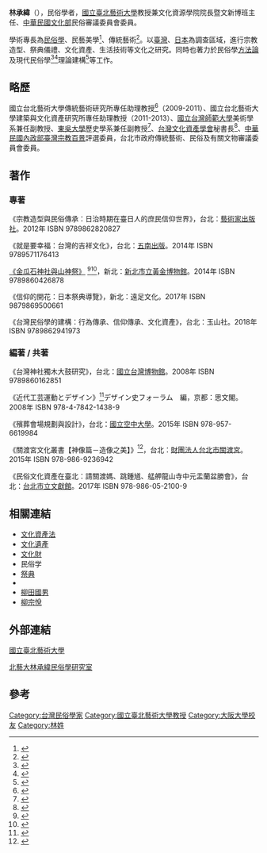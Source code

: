 '''林承緯'''（{{bd|1977年}}），民俗學者，[[國立臺北藝術大學|國立臺北藝術大學]]教授兼文化資源學院院長暨文新博班主任、[[中華民國文化部|中華民國文化部]]民俗審議委員會委員。

學術專長為[[民俗學|民俗學]]、民藝美學<ref>{{Cite web|url=http://www.dgnet.com.tw/articleview.php?article_id=22047&issue_id=4352|title=日本百年食器美學之始──民藝學者林承緯的民藝運動關鍵影響剖析|accessdate=2016-12-30|author=LaVie-方敘潔|date=2015-10-01|publisher=LaVie|archive-date=2016-12-31|archive-url=https://web.archive.org/web/20161231003639/http://www.dgnet.com.tw/articleview.php?article_id=22047&issue_id=4352|dead-url=no}}</ref>、傳統藝術<ref>{{Cite web|url=http://www.csbc.com.tw/?rid=/notice/105/1051213-2.php|title=2016無形文化資產講堂「民藝＆漆遊藝-展現台灣傳統工藝之美」|accessdate=2016-12-30|author=[[正聲廣播公司|正聲廣播公司]]|date=2016-12-13|publisher=文化部文化資產局|archive-date=2016-12-30|archive-url=https://web.archive.org/web/20161230231432/http://www.csbc.com.tw/?rid=%2Fnotice%2F105%2F1051213-2.php|dead-url=no}}</ref>。以[[臺灣|臺灣]]、[[日本|日本]]為調查區域，進行宗教造型、祭典儀禮、文化資產、生活技術等{{tsl|ja|伝承|傳承}}文化之研究。同時也著力於民俗學[[方法論|方法論]]及現代民俗學<ref>{{Cite news|url=http://www.chinatimes.com/newspapers/20161220000525-260107|title=金菱清來台交流 日學者：從311強震 看牽水狀文化|last=張朝欣|first=|date=2016-12-20|work=|publisher=|authorlink=|newspaper=中國時報|accessdate=2016-12-30|editor-first=|archive-date=2016-12-31|archive-url=https://web.archive.org/web/20161231074951/http://www.chinatimes.com/newspapers/20161220000525-260107|dead-url=no}}</ref><ref>{{Cite news|url=http://udn.com/news/story/7326/2179601|title=台日學者訪口湖 了解牽水狀祭儀|last=蔡維斌|first=|date=2016-12-20|work=聯合報|accessdate=2012-12-30|archive-date=2016-12-30|archive-url=https://web.archive.org/web/20161230234215/http://udn.com/news/story/7326/2179601|dead-url=no}}</ref>理論建構<ref>{{Cite web|url=http://www.ntl.edu.tw/ct.asp?xItem=60765&ctNode=1673&mp=1|title=臺灣學系列講座‧第123場：臺灣民俗學的建構及其實踐|accessdate=2016-12-30|author=國立臺灣圖書館參考特藏組|date=|publisher=國立台灣圖書館}}{{Dead link|date=2020年2月 |bot=InternetArchiveBot |fix-attempted=yes }}</ref>等工作。

== 略歷 ==
國立台北藝術大學傳統藝術研究所專任助理教授<ref>{{Cite web|url=http://folkarts.tnua.edu.tw/pro20.html|title=國立臺北藝術大學傳統藝術研究所，專任教師|accessdate=2016-11-30|author=國立臺北藝術大學傳統藝術研究所|date=|publisher=|archive-date=2016-12-30|archive-url=https://web.archive.org/web/20161230233500/http://folkarts.tnua.edu.tw/pro20.html|dead-url=no}}</ref>（2009-2011）、國立台北藝術大學建築與文化資產研究所專任助理教授（2011-2013）、[[國立臺灣師範大學|國立台灣師範大學]]美術學系兼任副教授、[[東吳大學_(臺灣)|東吳大學]]歷史學系兼任副教授<ref>{{Cite web|url=http://www.desbear.com/fna/index.php/tw/2014-03-04-11-18-20/2014-04-21-08-32-37/item/157-2014-03-20-03-05-39|title=系所成員-歷年師資|accessdate=2016-12-30|author=國立臺灣師範大學美術學系|date=|publisher=國立臺灣師範大學美術學系|archive-date=2018-04-21|archive-url=https://web.archive.org/web/20180421233726/http://www.desbear.com/fna/index.php/tw/2014-03-04-11-18-20/2014-04-21-08-32-37/item/157-2014-03-20-03-05-39|dead-url=no}}</ref>、[[台灣文化資產學會|台灣文化資產學會]]秘書長<ref>{{Cite web|url=http://www.ths.url.tw/lin2.html|title=關於學會-秘書長簡介|accessdate=2016-12-30|author=台灣文化資產學會|date=2011|publisher=台灣文化資產學會|archive-date=2016-12-30|archive-url=https://web.archive.org/web/20161230231434/http://www.ths.url.tw/lin2.html|dead-url=no}}</ref>、[[中華民國內政部|中華民國內政部]][[臺灣宗教百景|臺灣宗教百景]]評選委員，台北市政府傳統藝術、民俗及有關文物審議委員會委員。

== 著作 ==

=== 專著 ===
《宗教造型與民俗傳承：日治時期在臺日人的庶民信仰世界》，台北：[[藝術家出版社|藝術家出版社]]。2012年 ISBN 9789862820827   

《就是要幸福：台灣的吉祥文化》，台北：[[五南出版|五南出版]]。2014年 ISBN 9789571176413  

[http://www.culture.ntpc.gov.tw/files/file_pool/1/0G256582724426354218/%E9%87%91%E7%93%9C%E7%9F%B3%E7%A5%9E%E7%A4%BE%E8%88%87%E5%B1%B1%E7%A5%9E%E7%A5%AD%E9%9B%BB%E5%AD%90%E6%9B%B8.pdf 《金瓜石神社與山神祭》] {{Wayback|url=http://www.culture.ntpc.gov.tw/files/file_pool/1/0G256582724426354218/%E9%87%91%E7%93%9C%E7%9F%B3%E7%A5%9E%E7%A4%BE%E8%88%87%E5%B1%B1%E7%A5%9E%E7%A5%AD%E9%9B%BB%E5%AD%90%E6%9B%B8.pdf |date=20161230232827 }}<ref>{{Cite web|url=http://www.gep.ntpc.gov.tw/xmdoc/cont?xsmsid=0G246372044741635353&sid=0G254644465337843499&sq=%E9%87%91%E7%93%9C%E7%9F%B3%E7%A5%9E%E7%A4%BE%E8%88%87%E5%B1%B1%E7%A5%9E%E7%A5%AD|title=特展：金瓜石神社與山神祭|accessdate=2016-12-30|author=新北市立黃金博物館|date=|publisher=新北市立黃金博物館|archive-date=2021-10-29|archive-url=https://web.archive.org/web/20211029202018/https://www.gep.ntpc.gov.tw/xmdoc/cont?xsmsid=0G246372044741635353&sid=0G254644465337843499&sq=%E9%87%91%E7%93%9C%E7%9F%B3%E7%A5%9E%E7%A4%BE%E8%88%87%E5%B1%B1%E7%A5%9E%E7%A5%AD|dead-url=no}}</ref><ref>{{Cite web|url=http://www.gep.ntpc.gov.tw/xmdoc/cont?xsmsid=0G246377280797370494&sid=0G252697787004180258&sq=%E9%87%91%E7%93%9C%E7%9F%B3%E7%A5%9E%E7%A4%BE%E8%88%87%E5%B1%B1%E7%A5%9E%E7%A5%AD|title=金瓜石神社與山神祭-特展影片及電子書|accessdate=2016-12-30|author=|date=2015-01-07|publisher=新北市立黃金博物館|archive-date=2021-10-29|archive-url=https://web.archive.org/web/20211029182235/https://www.gep.ntpc.gov.tw/xmdoc/cont?xsmsid=0G246377280797370494&sid=0G252697787004180258&sq=%E9%87%91%E7%93%9C%E7%9F%B3%E7%A5%9E%E7%A4%BE%E8%88%87%E5%B1%B1%E7%A5%9E%E7%A5%AD|dead-url=no}}</ref>，新北：[[新北市立黃金博物館|新北市立黃金博物館]]。2014年 ISBN 9789860426878

《信仰的開花：日本祭典導覽》，新北：遠足文化。2017年 ISBN 9879869500661

《台灣民俗學的建構：行為傳承、信仰傳承、文化資產》，台北：玉山社。2018年 ISBN 9789862941973

=== 編著 / 共著 ===
《台灣神社獨木大鼓研究》，台北：[[國立臺灣博物館|國立台灣博物館]]。2008年 ISBN 9789860162851  

《近代工芸運動とデザイン》<ref>{{Cite web|url=https://www.shibunkaku.co.jp/publishing/detail/9784784214389/|title=日本図書館協会選定図書-近代工芸運動とデザイン史|accessdate=2016-12-30|author=藤田治彦 責任編集|date=|authorlink=|coauthors=|publisher=思文閣|language=ja}}</ref>デザイン史フォーラム　編，京都：思文閣。2008年 ISBN 978-4-7842-1438-9   

《殯葬會場規劃與設計》，台北：[[國立空中大學|國立空中大學]]。2015年 ISBN 978-957-6619984 

《關渡宮文化叢書【神像篇－造像之美】》<ref>{{Cite news|url=http://www.chinatimes.com/newspapers/20151108001524-260102|title=關渡宮文化叢書發行 贈北市各級學校|last=邱冠銓|first=|date=2015-11-08|work=中國時報|accessdate=2016-12-31|archive-date=2018-10-12|archive-url=https://web.archive.org/web/20181012024126/http://www.chinatimes.com/newspapers/20151108001524-260102|dead-url=no}}</ref>，台北：[[關渡宮|財團法人台北市關渡宮]]。2015年 ISBN 978-986-9236942 

《民俗文化資產在臺北：請關渡媽、跳鍾馗、艋舺龍山寺中元盂蘭盆勝會》，台北：[[臺北市立文獻館|台北市立文獻館]]。2017年 ISBN 978-986-05-2100-9

== 相關連結 ==
* [[文化資產保存法|文化資產法]]
* [[文化遗产|文化遺產]]
* [[文化財產|文化財]]
* 民俗学
* [[祭_(日本)|祭典]]
* {{tsl|ja|民芸運動|民芸運動}}
* [[柳田國男|柳田國男]]
* [[柳宗悅|柳宗悅]]

== 外部連結 ==
[http://ach.tnua.edu.tw/page3-2-10.htm 國立臺北藝術大學] {{Wayback|url=http://ach.tnua.edu.tw/page3-2-10.htm |date=20190406183424 }}

[https://www.facebook.com/lincwlab/ 北藝大林承緯民俗學研究室] {{Wayback|url=https://www.facebook.com/lincwlab/ |date=20211103204313 }}

== 參考 ==
{{DEFAULTSORT:Lim}}
[[Category:台灣民俗學家|Category:台灣民俗學家]]
[[Category:國立臺北藝術大學教授|Category:國立臺北藝術大學教授]]
[[Category:大阪大學校友|Category:大阪大學校友]]
[[Category:林姓|Category:林姓]]